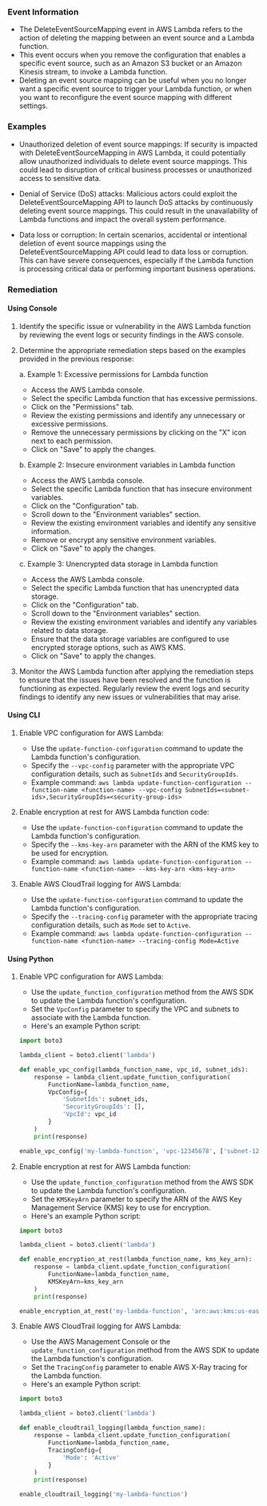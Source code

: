 
### Event Information

- The DeleteEventSourceMapping event in AWS Lambda refers to the action of deleting the mapping between an event source and a Lambda function.
- This event occurs when you remove the configuration that enables a specific event source, such as an Amazon S3 bucket or an Amazon Kinesis stream, to invoke a Lambda function.
- Deleting an event source mapping can be useful when you no longer want a specific event source to trigger your Lambda function, or when you want to reconfigure the event source mapping with different settings.


### Examples

- Unauthorized deletion of event source mappings: If security is impacted with DeleteEventSourceMapping in AWS Lambda, it could potentially allow unauthorized individuals to delete event source mappings. This could lead to disruption of critical business processes or unauthorized access to sensitive data.

- Denial of Service (DoS) attacks: Malicious actors could exploit the DeleteEventSourceMapping API to launch DoS attacks by continuously deleting event source mappings. This could result in the unavailability of Lambda functions and impact the overall system performance.

- Data loss or corruption: In certain scenarios, accidental or intentional deletion of event source mappings using the DeleteEventSourceMapping API could lead to data loss or corruption. This can have severe consequences, especially if the Lambda function is processing critical data or performing important business operations.

### Remediation

#### Using Console

1. Identify the specific issue or vulnerability in the AWS Lambda function by reviewing the event logs or security findings in the AWS console.

2. Determine the appropriate remediation steps based on the examples provided in the previous response:

   a. Example 1: Excessive permissions for Lambda function
      - Access the AWS Lambda console.
      - Select the specific Lambda function that has excessive permissions.
      - Click on the "Permissions" tab.
      - Review the existing permissions and identify any unnecessary or excessive permissions.
      - Remove the unnecessary permissions by clicking on the "X" icon next to each permission.
      - Click on "Save" to apply the changes.

   b. Example 2: Insecure environment variables in Lambda function
      - Access the AWS Lambda console.
      - Select the specific Lambda function that has insecure environment variables.
      - Click on the "Configuration" tab.
      - Scroll down to the "Environment variables" section.
      - Review the existing environment variables and identify any sensitive information.
      - Remove or encrypt any sensitive environment variables.
      - Click on "Save" to apply the changes.

   c. Example 3: Unencrypted data storage in Lambda function
      - Access the AWS Lambda console.
      - Select the specific Lambda function that has unencrypted data storage.
      - Click on the "Configuration" tab.
      - Scroll down to the "Environment variables" section.
      - Review the existing environment variables and identify any variables related to data storage.
      - Ensure that the data storage variables are configured to use encrypted storage options, such as AWS KMS.
      - Click on "Save" to apply the changes.

3. Monitor the AWS Lambda function after applying the remediation steps to ensure that the issues have been resolved and the function is functioning as expected. Regularly review the event logs and security findings to identify any new issues or vulnerabilities that may arise.

#### Using CLI

1. Enable VPC configuration for AWS Lambda:
   - Use the `update-function-configuration` command to update the Lambda function's configuration.
   - Specify the `--vpc-config` parameter with the appropriate VPC configuration details, such as `SubnetIds` and `SecurityGroupIds`.
   - Example command: `aws lambda update-function-configuration --function-name <function-name> --vpc-config SubnetIds=<subnet-ids>,SecurityGroupIds=<security-group-ids>`

2. Enable encryption at rest for AWS Lambda function code:
   - Use the `update-function-configuration` command to update the Lambda function's configuration.
   - Specify the `--kms-key-arn` parameter with the ARN of the KMS key to be used for encryption.
   - Example command: `aws lambda update-function-configuration --function-name <function-name> --kms-key-arn <kms-key-arn>`

3. Enable AWS CloudTrail logging for AWS Lambda:
   - Use the `update-function-configuration` command to update the Lambda function's configuration.
   - Specify the `--tracing-config` parameter with the appropriate tracing configuration details, such as `Mode` set to `Active`.
   - Example command: `aws lambda update-function-configuration --function-name <function-name> --tracing-config Mode=Active`

#### Using Python

1. Enable VPC configuration for AWS Lambda:
   - Use the `update_function_configuration` method from the AWS SDK to update the Lambda function's configuration.
   - Set the `VpcConfig` parameter to specify the VPC and subnets to associate with the Lambda function.
   - Here's an example Python script:

   ```python
   import boto3

   lambda_client = boto3.client('lambda')

   def enable_vpc_config(lambda_function_name, vpc_id, subnet_ids):
       response = lambda_client.update_function_configuration(
           FunctionName=lambda_function_name,
           VpcConfig={
               'SubnetIds': subnet_ids,
               'SecurityGroupIds': [],
               'VpcId': vpc_id
           }
       )
       print(response)

   enable_vpc_config('my-lambda-function', 'vpc-12345678', ['subnet-12345678', 'subnet-87654321'])
   ```

2. Enable encryption at rest for AWS Lambda function:
   - Use the `update_function_configuration` method from the AWS SDK to update the Lambda function's configuration.
   - Set the `KMSKeyArn` parameter to specify the ARN of the AWS Key Management Service (KMS) key to use for encryption.
   - Here's an example Python script:

   ```python
   import boto3

   lambda_client = boto3.client('lambda')

   def enable_encryption_at_rest(lambda_function_name, kms_key_arn):
       response = lambda_client.update_function_configuration(
           FunctionName=lambda_function_name,
           KMSKeyArn=kms_key_arn
       )
       print(response)

   enable_encryption_at_rest('my-lambda-function', 'arn:aws:kms:us-east-1:123456789012:key/abcd1234-5678-90ab-cdef-1234567890ab')
   ```

3. Enable AWS CloudTrail logging for AWS Lambda:
   - Use the AWS Management Console or the `update_function_configuration` method from the AWS SDK to update the Lambda function's configuration.
   - Set the `TracingConfig` parameter to enable AWS X-Ray tracing for the Lambda function.
   - Here's an example Python script:

   ```python
   import boto3

   lambda_client = boto3.client('lambda')

   def enable_cloudtrail_logging(lambda_function_name):
       response = lambda_client.update_function_configuration(
           FunctionName=lambda_function_name,
           TracingConfig={
               'Mode': 'Active'
           }
       )
       print(response)

   enable_cloudtrail_logging('my-lambda-function')
   ```

